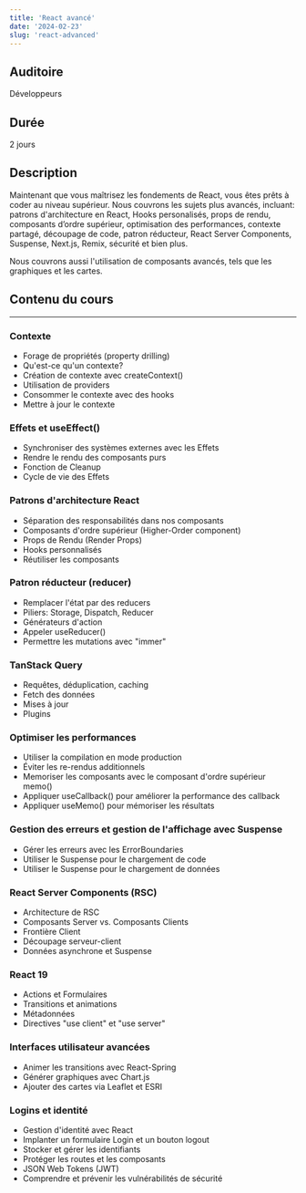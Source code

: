 ```yaml
---
title: 'React avancé'
date: '2024-02-23'
slug: 'react-advanced'
---
```


## Auditoire

Développeurs

## Durée

2 jours

## Description

Maintenant que vous maîtrisez les fondements de React, vous êtes prêts
à coder au niveau supérieur. Nous couvrons les sujets plus avancés,
incluant: patrons d'architecture en React,
Hooks personalisés, props de rendu, composants d’ordre supérieur,
optimisation des performances, contexte partagé, découpage de code, patron réducteur, React Server Components, Suspense, Next.js, Remix, sécurité et bien plus.

Nous couvrons aussi l'utilisation de composants avancés, tels que les graphiques et les cartes.

## Contenu du cours

---

### Contexte

- Forage de propriétés (property drilling)
- Qu'est-ce qu'un contexte?
- Création de contexte avec createContext()
- Utilisation de providers
- Consommer le contexte avec des hooks
- Mettre à jour le contexte

### Effets et useEffect()

- Synchroniser des systèmes externes avec les Effets
- Rendre le rendu des composants purs
- Fonction de Cleanup
- Cycle de vie des Effets

### Patrons d'architecture React

- Séparation des responsabilités dans nos composants
- Composants d'ordre supérieur (Higher-Order component)
- Props de Rendu (Render Props)
- Hooks personnalisés
- Réutiliser les composants

### Patron réducteur (reducer)

- Remplacer l'état par des reducers
- Piliers: Storage, Dispatch, Reducer
- Générateurs d'action
- Appeler useReducer()
- Permettre les mutations avec "immer"

### TanStack Query

- Requêtes, déduplication, caching
- Fetch des données
- Mises à jour
- Plugins

### Optimiser les performances

- Utiliser la compilation en mode production
- Éviter les re-rendus additionnels
- Memoriser les composants avec le composant d'ordre supérieur memo()
- Appliquer useCallback() pour améliorer la performance des callback
- Appliquer useMemo() pour mémoriser les résultats

### Gestion des erreurs et gestion de l'affichage avec Suspense

- Gérer les erreurs avec les ErrorBoundaries
- Utiliser le Suspense pour le chargement de code
- Utiliser le Suspense pour le chargement de données

### React Server Components (RSC)

- Architecture de RSC
- Composants Server vs. Composants Clients
- Frontière Client
- Découpage serveur-client
- Données asynchrone et Suspense

### React 19

- Actions et Formulaires
- Transitions et animations
- Métadonnées
- Directives "use client" et "use server"

### Interfaces utilisateur avancées

- Animer les transitions avec React-Spring
- Générer graphiques avec Chart.js
- Ajouter des cartes via Leaflet et ESRI

### Logins et identité

- Gestion d'identité avec React
- Implanter un formulaire Login et un bouton logout
- Stocker et gérer les identifiants
- Protéger les routes et les composants
- JSON Web Tokens (JWT)
- Comprendre et prévenir les vulnérabilités de sécurité
